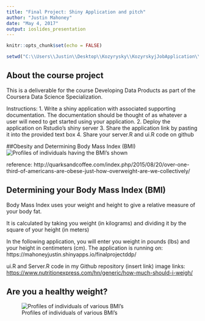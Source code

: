 ```yaml
---
title: "Final Project: Shiny Application and pitch"
author: "Justin Mahoney"
date: "May 4, 2017"
output: ioslides_presentation
---
```


```r
knitr::opts_chunk$set(echo = FALSE)

setwd("C:\\Users\\Justin\\Desktop\\Kozyrysky\\KozyrskyjJobApplication\\")
```

## About the course project
This is a deliverable for the course Developing Data Products as part of the Coursera Data Science Specialization.

Instructions:
1. Write a shiny application with associated supporting documentation. The documentation should be thought of as whatever a user will need to get started using your application.
2. Deploy the application on Rstudio's shiny server
3. Share the application link by pasting it into the provided text box
4. Share your server.R and ui.R code on github

##Obesity and Determining Body Mass Index (BMI)
![Profiles of individuals having the BMI's shown](C:\Users\Justin\Desktop\Kozyrysky\KozyrskyjJobApplication\ObeseMen.JPG)

reference: http://quarksandcoffee.com/index.php/2015/08/20/over-one-third-of-americans-are-obese-just-how-overweight-are-we-collectively/


## Determining your Body Mass Index (BMI) 

Body Mass Index uses your weight and height to give a relative measure of your body fat.

It is calculated by taking you weight (in kilograms) and dividing it by the square of your height (in meters)

In the following application, you will enter you weight in pounds (lbs) and your height in centimeters (cm). 
The application is running on:
https://mahoneyjustin.shinyapps.io/finalprojectddp/

ui.R and Server.R code in my Github repository
(insert link)
image links: <https://www.nutritionexpress.com/hn/generic/how-much-should-i-weigh/>

## Are you a healthy weight? 
![Profiles of individuals of various BMI's](C:\Users\Justin\Desktop\Kozyrysky\KozyrskyjJobApplication\ObesityChart.JPG)






